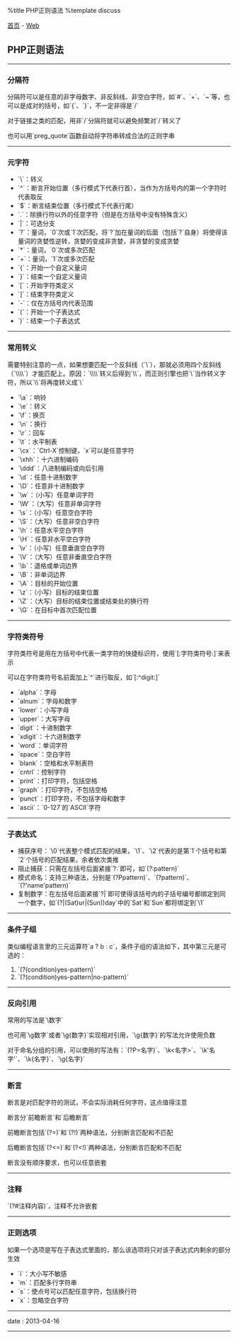 %title PHP正则语法
%template discuss

[[../../index|首页]] - [[index|Web]]
==PHP正则语法==
----
===分隔符===

分隔符可以是任意的非字母数字、非反斜线、非空白字符，如`#`、`+`、`~`等，也可以是成对的括号，如`{`、`}`，不一定非得是`/`

对于链接之类的匹配，用非`/`分隔符就可以避免频繁对`/`转义了

也可以用`preg_quote`函数自动将字符串转成合法的正则字串
----
===元字符===

* `\`：转义
* `^`：断言开始位置（多行模式下代表行首），当作为方括号内的第一个字符时代表取反
* `$`：断言结束位置（多行模式下代表行尾）
* `.`：除换行符以外的任意字符（但是在方括号中没有特殊含义）
* `|`：可选分支
* `?`：量词，`0`次或`1`次匹配，将`?`加在量词的后面（包括`?`自身）将使得该量词的贪婪性逆转，贪婪的变成非贪婪，非贪婪的变成贪婪
* `*`：量词，`0`次或多次匹配
* `+`：量词，`1`次或多次匹配
* `{`：开始一个自定义量词
* `}`：结束一个自定义量词
* `[`：开始字符类定义
* `]`：结束字符类定义
* `-`：仅在方括号内代表范围
* `(`：开始一个子表达式
* `)`：结束一个子表达式
----
===常用转义===

需要特别注意的一点，如果想要匹配一个反斜线（`\`），那就必须用四个反斜线（`\\\\`）才能匹配上。原因：`\\\\`转义后得到`\\`，而正则引擎也把`\`当作转义字符，所以`\\`将再度转义成`\`

* `\a`：响铃
* `\e`：转义
* `\f`：换页
* `\n`：换行
* `\r`：回车
* `\t`：水平制表
* `\cx`：`Ctrl-X`控制键，`x`可以是任意字符
* `\xhh`：十六进制编码
* `\ddd`：八进制编码或向后引用
* `\d`：任意十进制数字
* `\D`：任意非十进制数字
* `\w`：（小写）任意单词字符
* `\W`：（大写）任意非单词字符
* `\s`：（小写）任意空白字符
* `\S`：（大写）任意非空白字符
* `\h`：任意水平空白字符
* `\H`：任意非水平空白字符
* `\v`：（小写）任意垂直空白字符
* `\V`：（大写）任意非垂直空白字符
* `\b`：退格或单词边界
* `\B`：非单词边界
* `\A`：目标的开始位置
* `\z`：（小写）目标的结束位置
* `\Z`：（大写）目标的结束位置或结束处的换行符
* `\G`：在目标中首次匹配位置
----
===字符类符号===

字符类符号是用在方括号中代表一类字符的快捷标识符，使用`[:字符类符号:]`来表示

可以在字符类符号名前面加上`^`进行取反，如`[:^digit:]`

* `alpha`：字母
* `alnum`：字母和数字
* `lower`：小写字母
* `upper`：大写字母
* `digit`：十进制数字
* `xdigit`：十六进制数字
* `word`：单词字符
* `space`：空白字符
* `blank`：空格和水平制表符
* `cntrl`：控制字符
* `print`：打印字符，包括空格
* `graph`：打印字符，不包括空格
* `punct`：打印字符，不包括字母和数字
* `ascii`：`0-127`的`ASCII`字符
----
===子表达式===

* 捕获序号：`\0`代表整个模式匹配的结果，`\1`、`\2`代表的是第`1`个括号和第`2`个括号的匹配结果，余者依次类推
* 阻止捕获：只需在左括号后面紧接`?:`即可，如`(?:pattern)`
* 模式命名：支持三种语法，分别是`(?P<name>pattern)`、`(?<name>pattern)`、`(?'name'pattern)`
* 复制数字：在左括号后面紧接`?|`即可使得该括号内的子括号编号都绑定到同一个数字，如`(?|(Sat)ur|(Sun))day`中的`Sat`和`Sun`都将绑定到`\1`
----
===条件子组===

类似编程语言里的三元运算符`a ? b : c`，条件子组的语法如下，其中第三元是可选的：
# `(?(condition)yes-pattern)`
# `(?(condition)yes-pattern|no-pattern)`
----
===反向引用===

常用的写法是`\数字`

也可用`\g数字`或者`\g{数字}`实现相对引用，`\g{数字}`的写法允许使用负数

对于命名分组的引用，可以使用的写法有：`(?P=名字)`、`\k<名字>`、`\k'名字'`、`\k{名字}`、`\g{名字}`
----
===断言===

断言是对匹配字符的测试，不会实际消耗任何字符，这点值得注意

断言分`前瞻断言`和`后瞻断言`

前瞻断言包括`(?=)`和`(?!)`两种语法，分别断言匹配和不匹配

后瞻断言包括`(?<=)`和`(?<!)`两种语法，分别断言匹配和不匹配

断言没有顺序要求，也可以任意嵌套
----
===注释===

`(?#注释内容)`，注释不允许嵌套
----
===正则选项===

如果一个选项是写在子表达式里面的，那么该选项将只对该子表达式内剩余的部分生效

* `i`：大小写不敏感
* `m`：匹配多行字符串
* `s`：使点号可以匹配任意字符，包括换行符
* `x`：忽略空白字符
----
<red>date</red> : 2013-04-16
----
